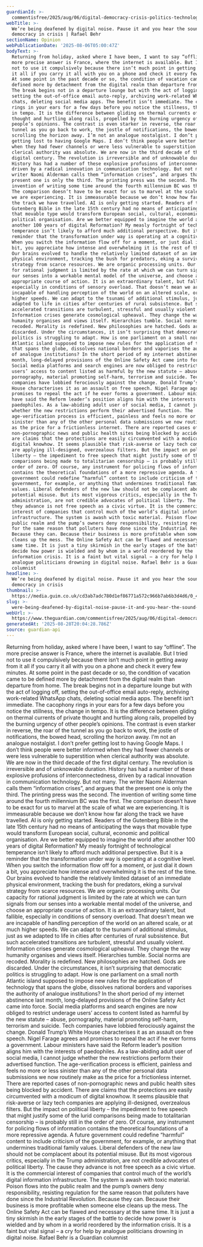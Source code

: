```yaml
---
guardianId: >-
  commentisfree/2025/aug/06/digital-democracy-crisis-politics-technological-change
webTitle: >-
  We’re being deafened by digital noise. Pause it and you hear the sound of
  democracy in crisis | Rafael Behr
sectionName: Opinion
webPublicationDate: '2025-08-06T05:00:47Z'
bodyText: >-
  Returning from holiday, asked where I have been, I want to say “offline”. The
  more precise answer is France, where the internet is available. But I tried
  not to use it compulsively because there isn’t much point in getting away from
  it all if you carry it all with you on a phone and check it every few minutes.
  At some point in the past decade or so, the condition of vacation came to be
  defined more by detachment from the digital realm than departure from home.
  The break begins not in a departure lounge but with the act of logging off,
  setting the out-of-office email auto-reply, archiving work-related WhatsApp
  chats, deleting social media apps. The benefit isn’t immediate. The cacophony
  rings in your ears for a few days before you notice the stillness, the change
  in tempo. It is the difference between gliding on thermal currents of private
  thought and hurtling along rails, propelled by the burning urgency of other
  people’s opinions. The contrast is even starker in reverse, the roar of the
  tunnel as you go back to work, the jostle of notifications, the bowed head,
  scrolling the horizon away. I’m not an analogue nostalgist. I don’t prefer
  getting lost to having Google Maps. I don’t think people were better informed
  when they had fewer channels or were less vulnerable to superstition when
  clerical authority was absolute. We are now in the third decade of the first
  digital century. The revolution is irreversible and of unknowable duration.
  History has had a number of these explosive profusions of interconnectedness,
  driven by a radical innovation in communication technology. But not many. The
  writer Naomi Alderman calls them “information crises”, and argues that the
  present one is only the third. The printing press was the second. The
  invention of writing some time around the fourth millennium BC was the first.
  The comparison doesn’t have to be exact for us to marvel at the scale of what
  we are experiencing. It is immeasurable because we don’t know how far along
  the track we have travelled. AI is only getting started. Readers of the
  Gutenberg Bible in the late 15th century had no means of anticipating the ways
  that movable type would transform European social, cultural, economic and
  political organisation. Are we better equipped to imagine the world after
  another 100 years of digital Reformation? My measly fortnight of technological
  temperance isn’t likely to afford much additional perspective. But it is a
  reminder that the transformation under way is operating at a cognitive level.
  When you switch the information flow off for a moment, or just dial it down a
  bit, you appreciate how intense and overwhelming it is the rest of the time.
  Our brains evolved to handle the relatively limited dataset of an immediate
  physical environment, tracking the bush for predators, eking a survival
  strategy from scarce resources. We are organic processing units. Our capacity
  for rational judgment is limited by the rate at which we can turn signals from
  our senses into a workable mental model of the universe, and choose an
  appropriate course of action. It is an extraordinary talent, but fallible,
  especially in conditions of sensory overload. That doesn’t mean we are
  incapable of handling perception of the world on an altered scale, or at much
  higher speeds. We can adapt to the tsunami of additional stimulus, just as we
  adapted to life in cities after centuries of rural subsistence. But such
  accelerated transitions are turbulent, stressful and usually violent.
  Information crises generate cosmological upheaval. They change the way
  humanity organises and views itself. Hierarchies tumble. Social norms are
  recoded. Morality is redefined. New philosophies are hatched. Gods are
  discarded. Under the circumstances, it isn’t surprising that democratic
  politics is struggling to adapt. How is one parliament on a small north
  Atlantic island supposed to impose new rules for the application of technology
  that spans the globe, dissolves national borders and vaporises the authority
  of analogue institutions? In the short period of my internet abstinence last
  month, long-delayed provisions of the Online Safety Act came into force.
  Social media platforms and search engines are now obliged to restrict underage
  users’ access to content listed as harmful by the new statute – abuse,
  pornography, material promoting self-harm, terrorism and suicide. Tech
  companies have lobbied ferociously against the change. Donald Trump’s White
  House characterises it as an assault on free speech. Nigel Farage agrees and
  promises to repeal the act if he ever forms a government. Labour ministers
  have said the Reform leader’s position aligns him with the interests of
  paedophiles. As a law-abiding adult user of social media, I cannot judge
  whether the new restrictions perform their advertised function. The
  age-verification process is efficient, painless and feels no more or less
  sinister than any of the other personal data submissions we now routinely make
  as the price for a frictionless internet. There are reported cases of
  non-pornographic news and public health sites being blocked by accident. There
  are claims that the protections are easily circumvented with a modicum of
  digital knowhow. It seems plausible that risk-averse or lazy tech companies
  are applying ill-designed, overzealous filters. But the impact on political
  liberty – the impediment to free speech that might justify some of the lurid
  comparisons being made to totalitarian censorship – is probably still in the
  order of zero. Of course, any instrument for policing flows of information
  contains the theoretical foundations of a more repressive agenda. A future
  government could redefine “harmful” content to include criticism of the
  government, for example, or anything that undermines traditional family
  values. Liberal defenders of the new law should not be complacent about its
  potential misuse. But its most vigorous critics, especially in the Trump
  administration, are not credible advocates of political liberty. The cause
  they advance is not free speech as a civic virtue. It is the commercial
  interest of companies that control much of the world’s digital information
  infrastructure. The system is awash with toxic material. Poison flows into the
  public realm and the pump’s owners deny responsibility, resisting regulation
  for the same reason that polluters have done since the Industrial Revolution.
  Because they can. Because their business is more profitable when someone else
  cleans up the mess. The Online Safety Act can be flawed and necessary at the
  same time. It is just a tiny skirmish in the early stages of the battle to
  decide how power is wielded and by whom in a world reordered by the
  information crisis. It is a faint but vital signal – a cry for help by
  analogue politicians drowning in digital noise. Rafael Behr is a Guardian
  columnist
headline: >-
  We’re being deafened by digital noise. Pause it and you hear the sound of
  democracy in crisis
thumbnail: >-
  https://media.guim.co.uk/cd3ab7adc780d1ef86771a572c966b7ab6b3d4d6/0_40_7854_6285/500.jpg
slug: >-
  were-being-deafened-by-digital-noise-pause-it-and-you-hear-the-sound-of-democracy-in-crisis-or-rafael-behr
webUrl: >-
  https://www.theguardian.com/commentisfree/2025/aug/06/digital-democracy-crisis-politics-technological-change
generatedAt: '2025-08-28T20:04:28.786Z'
source: guardian-api
---
```

Returning from holiday, asked where I have been, I want to say “offline”. The more precise answer is France, where the internet is available. But I tried not to use it compulsively because there isn’t much point in getting away from it all if you carry it all with you on a phone and check it every few minutes. At some point in the past decade or so, the condition of vacation came to be defined more by detachment from the digital realm than departure from home. The break begins not in a departure lounge but with the act of logging off, setting the out-of-office email auto-reply, archiving work-related WhatsApp chats, deleting social media apps. The benefit isn’t immediate. The cacophony rings in your ears for a few days before you notice the stillness, the change in tempo. It is the difference between gliding on thermal currents of private thought and hurtling along rails, propelled by the burning urgency of other people’s opinions. The contrast is even starker in reverse, the roar of the tunnel as you go back to work, the jostle of notifications, the bowed head, scrolling the horizon away. I’m not an analogue nostalgist. I don’t prefer getting lost to having Google Maps. I don’t think people were better informed when they had fewer channels or were less vulnerable to superstition when clerical authority was absolute. We are now in the third decade of the first digital century. The revolution is irreversible and of unknowable duration. History has had a number of these explosive profusions of interconnectedness, driven by a radical innovation in communication technology. But not many. The writer Naomi Alderman calls them “information crises”, and argues that the present one is only the third. The printing press was the second. The invention of writing some time around the fourth millennium BC was the first. The comparison doesn’t have to be exact for us to marvel at the scale of what we are experiencing. It is immeasurable because we don’t know how far along the track we have travelled. AI is only getting started. Readers of the Gutenberg Bible in the late 15th century had no means of anticipating the ways that movable type would transform European social, cultural, economic and political organisation. Are we better equipped to imagine the world after another 100 years of digital Reformation? My measly fortnight of technological temperance isn’t likely to afford much additional perspective. But it is a reminder that the transformation under way is operating at a cognitive level. When you switch the information flow off for a moment, or just dial it down a bit, you appreciate how intense and overwhelming it is the rest of the time. Our brains evolved to handle the relatively limited dataset of an immediate physical environment, tracking the bush for predators, eking a survival strategy from scarce resources. We are organic processing units. Our capacity for rational judgment is limited by the rate at which we can turn signals from our senses into a workable mental model of the universe, and choose an appropriate course of action. It is an extraordinary talent, but fallible, especially in conditions of sensory overload. That doesn’t mean we are incapable of handling perception of the world on an altered scale, or at much higher speeds. We can adapt to the tsunami of additional stimulus, just as we adapted to life in cities after centuries of rural subsistence. But such accelerated transitions are turbulent, stressful and usually violent. Information crises generate cosmological upheaval. They change the way humanity organises and views itself. Hierarchies tumble. Social norms are recoded. Morality is redefined. New philosophies are hatched. Gods are discarded. Under the circumstances, it isn’t surprising that democratic politics is struggling to adapt. How is one parliament on a small north Atlantic island supposed to impose new rules for the application of technology that spans the globe, dissolves national borders and vaporises the authority of analogue institutions? In the short period of my internet abstinence last month, long-delayed provisions of the Online Safety Act came into force. Social media platforms and search engines are now obliged to restrict underage users’ access to content listed as harmful by the new statute – abuse, pornography, material promoting self-harm, terrorism and suicide. Tech companies have lobbied ferociously against the change. Donald Trump’s White House characterises it as an assault on free speech. Nigel Farage agrees and promises to repeal the act if he ever forms a government. Labour ministers have said the Reform leader’s position aligns him with the interests of paedophiles. As a law-abiding adult user of social media, I cannot judge whether the new restrictions perform their advertised function. The age-verification process is efficient, painless and feels no more or less sinister than any of the other personal data submissions we now routinely make as the price for a frictionless internet. There are reported cases of non-pornographic news and public health sites being blocked by accident. There are claims that the protections are easily circumvented with a modicum of digital knowhow. It seems plausible that risk-averse or lazy tech companies are applying ill-designed, overzealous filters. But the impact on political liberty – the impediment to free speech that might justify some of the lurid comparisons being made to totalitarian censorship – is probably still in the order of zero. Of course, any instrument for policing flows of information contains the theoretical foundations of a more repressive agenda. A future government could redefine “harmful” content to include criticism of the government, for example, or anything that undermines traditional family values. Liberal defenders of the new law should not be complacent about its potential misuse. But its most vigorous critics, especially in the Trump administration, are not credible advocates of political liberty. The cause they advance is not free speech as a civic virtue. It is the commercial interest of companies that control much of the world’s digital information infrastructure. The system is awash with toxic material. Poison flows into the public realm and the pump’s owners deny responsibility, resisting regulation for the same reason that polluters have done since the Industrial Revolution. Because they can. Because their business is more profitable when someone else cleans up the mess. The Online Safety Act can be flawed and necessary at the same time. It is just a tiny skirmish in the early stages of the battle to decide how power is wielded and by whom in a world reordered by the information crisis. It is a faint but vital signal – a cry for help by analogue politicians drowning in digital noise. Rafael Behr is a Guardian columnist
